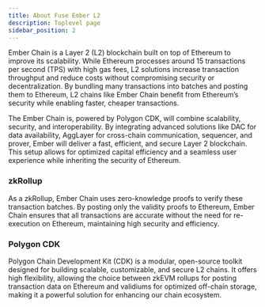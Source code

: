 ```yaml
---
title: About Fuse Ember L2
description: Toplevel page
sidebar_position: 2
---
```


Ember Chain is a Layer 2 (L2) blockchain built on top of Ethereum to improve its scalability. While Ethereum processes around 15 transactions per second (TPS) with high gas fees, L2 solutions increase transaction throughput and reduce costs without compromising security or decentralization. By bundling many transactions into batches and posting them to Ethereum, L2 chains like Ember Chain benefit from Ethereum’s security while enabling faster, cheaper transactions.

The Ember Chain is, powered by Polygon CDK, will combine scalability, security, and interoperability. By integrating advanced solutions like DAC for data availability, AggLayer for cross-chain communication, sequencer, and prover, Ember will deliver a fast, efficient, and secure Layer 2 blockchain. This setup allows for optimized capital efficiency and a seamless user experience while inheriting the security of Ethereum.

### zkRollup

As a zkRollup, Ember Chain uses zero-knowledge proofs to verify these transaction batches. By posting only the validity proofs to Ethereum, Ember Chain ensures that all transactions are accurate without the need for re-execution on Ethereum, maintaining high security and efficiency.

### Polygon CDK

Polygon Chain Development Kit (CDK) is a modular, open-source toolkit designed for building scalable, customizable, and secure L2 chains. It offers high flexibility, allowing the choice between zkEVM rollups for posting transaction data on Ethereum and validiums for optimized off-chain storage, making it a powerful solution for enhancing our chain ecosystem.


